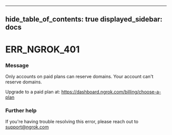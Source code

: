 

---
hide_table_of_contents: true
displayed_sidebar: docs
---


# ERR_NGROK_401

### Message
Only accounts on paid plans can reserve domains.
Your account can't reserve domains. 

Upgrade to a paid plan at: https://dashboard.ngrok.com/billing/choose-a-plan

<ErrorDetails />



### Further help
If you're having trouble resolving this error, please reach out to [support@ngrok.com](mailto:support@ngrok.com?subject=Help%20with%20ERR_NGROK_401)

